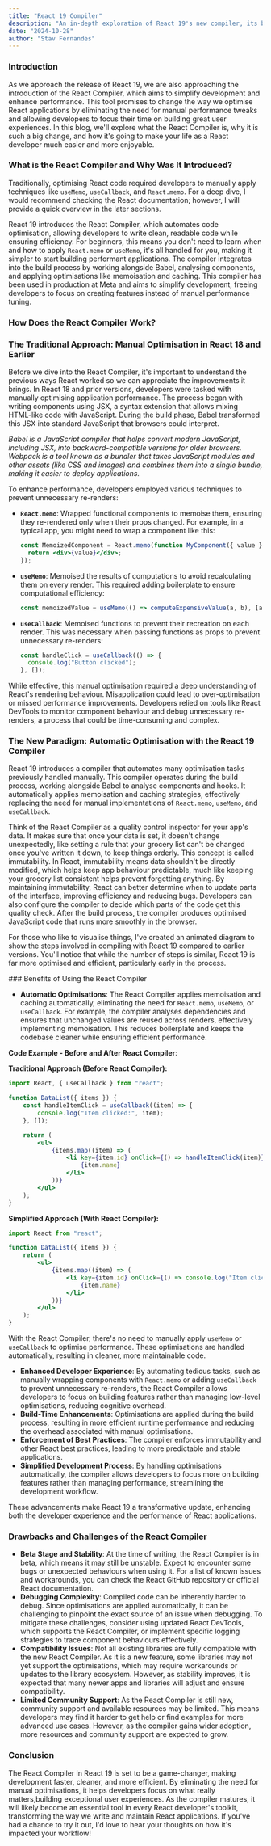 ```yaml
---
title: "React 19 Compiler"
description: "An in-depth exploration of React 19's new compiler, its benefits, and how it transforms React development"
date: "2024-10-28"
author: "Stav Fernandes"
---
```


### Introduction

As we approach the release of React 19, we are also approaching the introduction of the React Compiler, which aims to simplify development and enhance performance. This tool promises to change the way we optimise React applications by eliminating the need for manual performance tweaks and allowing developers to focus their time on building great user experiences. In this blog, we'll explore what the React Compiler is, why it is such a big change, and how it's going to make your life as a React developer much easier and more enjoyable.

### What is the React Compiler and Why Was It Introduced?

Traditionally, optimising React code required developers to manually apply techniques like `useMemo`, `useCallback`, and `React.memo`. For a deep dive, I would recommend checking the React documentation; however, I will provide a quick overview in the later sections.

React 19 introduces the React Compiler, which automates code optimisation, allowing developers to write clean, readable code while ensuring efficiency. For beginners, this means you don't need to learn when and how to apply `React.memo` or `useMemo`, it's all handled for you, making it simpler to start building performant applications. The compiler integrates into the build process by working alongside Babel, analysing components, and applying optimisations like memoisation and caching. This compiler has been used in production at Meta and aims to simplify development, freeing developers to focus on creating features instead of manual performance tuning.

### How Does the React Compiler Work?

### The Traditional Approach: Manual Optimisation in React 18 and Earlier

Before we dive into the React Compiler, it's important to understand the previous ways React worked so we can appreciate the improvements it brings. In React 18 and prior versions, developers were tasked with manually optimising application performance. The process began with writing components using JSX, a syntax extension that allows mixing HTML-like code with JavaScript. During the build phase, Babel transformed this JSX into standard JavaScript that browsers could interpret.

_Babel is a JavaScript compiler that helps convert modern JavaScript, including JSX, into backward-compatible versions for older browsers. Webpack is a tool known as a bundler that takes JavaScript modules and other assets (like CSS and images) and combines them into a single bundle, making it easier to deploy applications._

To enhance performance, developers employed various techniques to prevent unnecessary re-renders:

- **`React.memo`**: Wrapped functional components to memoise them, ensuring they re-rendered only when their props changed. For example, in a typical app, you might need to wrap a component like this:
  ```jsx
  const MemoizedComponent = React.memo(function MyComponent({ value }) {
  	return <div>{value}</div>;
  });
  ```
- **`useMemo`**: Memoised the results of computations to avoid recalculating them on every render. This required adding boilerplate to ensure computational efficiency:
  ```jsx
  const memoizedValue = useMemo(() => computeExpensiveValue(a, b), [a, b]);
  ```
- **`useCallback`**: Memoised functions to prevent their recreation on each render. This was necessary when passing functions as props to prevent unnecessary re-renders:
  ```jsx
  const handleClick = useCallback(() => {
  	console.log("Button clicked");
  }, []);
  ```

While effective, this manual optimisation required a deep understanding of React's rendering behaviour. Misapplication could lead to over-optimisation or missed performance improvements. Developers relied on tools like React DevTools to monitor component behaviour and debug unnecessary re-renders, a process that could be time-consuming and complex.

### The New Paradigm: Automatic Optimisation with the React 19 Compiler

React 19 introduces a compiler that automates many optimisation tasks previously handled manually. This compiler operates during the build process, working alongside Babel to analyse components and hooks. It automatically applies memoisation and caching strategies, effectively replacing the need for manual implementations of `React.memo`, `useMemo`, and `useCallback`.

Think of the React Compiler as a quality control inspector for your app's data. It makes sure that once your data is set, it doesn't change unexpectedly, like setting a rule that your grocery list can't be changed once you've written it down, to keep things orderly. This concept is called immutability. In React, immutability means data shouldn't be directly modified, which helps keep app behaviour predictable, much like keeping your grocery list consistent helps prevent forgetting anything. By maintaining immutability, React can better determine when to update parts of the interface, improving efficiency and reducing bugs. Developers can also configure the compiler to decide which parts of the code get this quality check. After the build process, the compiler produces optimised JavaScript code that runs more smoothly in the browser.

For those who like to visualise things, I've created an animated diagram to show the steps involved in compiling with React 19 compared to earlier versions. You'll notice that while the number of steps is similar, React 19 is far more optimised and efficient, particularly early in the process.

<CompilerComparison />
### Benefits of Using the React Compiler

- **Automatic Optimisations**: The React Compiler applies memoisation and caching automatically, eliminating the need for `React.memo`, `useMemo`, or `useCallback`. For example, the compiler analyses dependencies and ensures that unchanged values are reused across renders, effectively implementing memoisation. This reduces boilerplate and keeps the codebase cleaner while ensuring efficient performance.

**Code Example - Before and After React Compiler**:

**Traditional Approach (Before React Compiler):**

```jsx
import React, { useCallback } from "react";

function DataList({ items }) {
	const handleItemClick = useCallback((item) => {
		console.log("Item clicked:", item);
	}, []);

	return (
		<ul>
			{items.map((item) => (
				<li key={item.id} onClick={() => handleItemClick(item)}>
					{item.name}
				</li>
			))}
		</ul>
	);
}
```

**Simplified Approach (With React Compiler):**

```jsx
import React from "react";

function DataList({ items }) {
	return (
		<ul>
			{items.map((item) => (
				<li key={item.id} onClick={() => console.log("Item clicked:", item)}>
					{item.name}
				</li>
			))}
		</ul>
	);
}
```

With the React Compiler, there's no need to manually apply `useMemo` or `useCallback` to optimise performance. These optimisations are handled automatically, resulting in cleaner, more maintainable code.

- **Enhanced Developer Experience**: By automating tedious tasks, such as manually wrapping components with `React.memo` or adding `useCallback` to prevent unnecessary re-renders, the React Compiler allows developers to focus on building features rather than managing low-level optimisations, reducing cognitive overhead.
- **Build-Time Enhancements**: Optimisations are applied during the build process, resulting in more efficient runtime performance and reducing the overhead associated with manual optimisations.
- **Enforcement of Best Practices**: The compiler enforces immutability and other React best practices, leading to more predictable and stable applications.
- **Simplified Development Process**: By handling optimisations automatically, the compiler allows developers to focus more on building features rather than managing performance, streamlining the development workflow.

These advancements make React 19 a transformative update, enhancing both the developer experience and the performance of React applications.

### Drawbacks and Challenges of the React Compiler

- **Beta Stage and Stability**: At the time of writing, the React Compiler is in beta, which means it may still be unstable. Expect to encounter some bugs or unexpected behaviours when using it. For a list of known issues and workarounds, you can check the React GitHub repository or official React documentation.
- **Debugging Complexity**: Compiled code can be inherently harder to debug. Since optimisations are applied automatically, it can be challenging to pinpoint the exact source of an issue when debugging. To mitigate these challenges, consider using updated React DevTools, which supports the React Compiler, or implement specific logging strategies to trace component behaviours effectively.
- **Compatibility Issues**: Not all existing libraries are fully compatible with the new React Compiler. As it is a new feature, some libraries may not yet support the optimisations, which may require workarounds or updates to the library ecosystem. However, as stability improves, it is expected that many newer apps and libraries will adjust and ensure compatibility.
- **Limited Community Support**: As the React Compiler is still new, community support and available resources may be limited. This means developers may find it harder to get help or find examples for more advanced use cases. However, as the compiler gains wider adoption, more resources and community support are expected to grow.

### Conclusion

The React Compiler in React 19 is set to be a game-changer, making development faster, cleaner, and more efficient. By eliminating the need for manual optimisations, it helps developers focus on what really matters,building exceptional user experiences. As the compiler matures, it will likely become an essential tool in every React developer's toolkit, transforming the way we write and maintain React applications. If you've had a chance to try it out, I'd love to hear your thoughts on how it's impacted your workflow!
